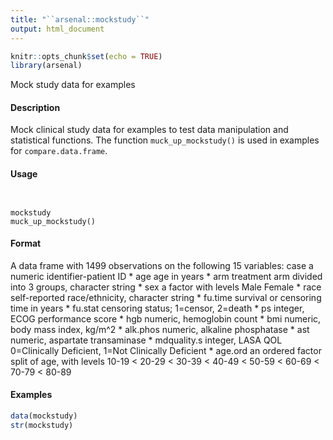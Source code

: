 ```yaml
---
title: "``arsenal::mockstudy``"
output: html_document
---
```


```r
knitr::opts_chunk$set(echo = TRUE)
library(arsenal)
```



Mock study data for examples

#### Description

Mock clinical study data for examples to test data manipulation and statistical functions. The function ``muck_up_mockstudy()`` is used in examples for ``compare.data.frame``.

#### Usage
<pre><code>

mockstudy
muck_up_mockstudy()
</code></pre>

#### Format
A data frame with 1499 observations on the following 15 variables:
case a numeric identifier-patient ID
* age age in years
* arm treatment arm divided into 3 groups, character string
* sex a factor with levels Male Female
* race self-reported race/ethnicity, character string
* fu.time survival or censoring time in years
* fu.stat censoring status; 1=censor, 2=death
* ps integer, ECOG performance score
* hgb numeric, hemoglobin count
* bmi numeric, body mass index, kg/m^2
* alk.phos numeric, alkaline phosphatase
* ast numeric, aspartate transaminase
* mdquality.s integer, LASA QOL 0=Clinically Deficient, 1=Not Clinically Deficient
* age.ord an ordered factor split of age, with levels 10-19 < 20-29 < 30-39 < 40-49 < 50-59 <
60-69 < 70-79 < 80-89

#### Examples
```r
data(mockstudy)
str(mockstudy)
```